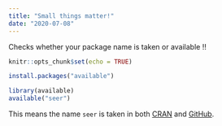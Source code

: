 ```yaml
---
title: "Small things matter!"
date: "2020-07-08"
---
```


Checks whether your package name is taken or available !!

```r
knitr::opts_chunk$set(echo = TRUE)
```

```r
install.packages("available")
```

```r
library(available)
available("seer")
```

This means the name `seer` is taken in both [CRAN](https://cran.r-project.org/web/packages/seer/index.html) and [GitHub](https://thiyangt.github.io/seer/).  